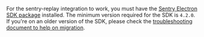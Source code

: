 For the sentry-replay integration to work, you must have the [Sentry Electron SDK package](https://www.npmjs.com/package/@sentry/electron) installed. The minimum version required for the SDK is `4.2.0`.
If you're on an older version of the SDK, please check the [troubleshooting
document to help on
migration](https://docs.sentry.io/platforms/javascript/guides/electron/troubleshooting/).
